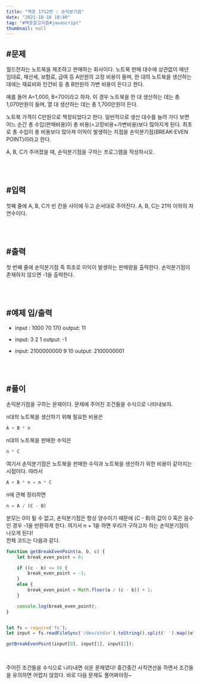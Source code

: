 ```yaml
---
title: "백준 1712번 : 손익분기점"
date: "2021-10-18 18:40"
tag: "#백준알고리즘#javascript"
thumbnail: null
---
```


## #문제

월드전자는 노트북을 제조하고 판매하는 회사이다. 노트북 판매 대수에 상관없이 매년 임대료, 재산세, 보험료, 급여 등 A만원의 고정 비용이 들며, 한 대의 노트북을 생산하는 데에는 재료비와 인건비 등 총 B만원의 가변 비용이 든다고 한다.

예를 들어 A=1,000, B=70이라고 하자. 이 경우 노트북을 한 대 생산하는 데는 총 1,070만원이 들며, 열 대 생산하는 데는 총 1,700만원이 든다.

노트북 가격이 C만원으로 책정되었다고 한다. 일반적으로 생산 대수를 늘려 가다 보면 어느 순간 총 수입(판매비용)이 총 비용(=고정비용+가변비용)보다 많아지게 된다. 최초로 총 수입이 총 비용보다 많아져 이익이 발생하는 지점을 손익분기점(BREAK-EVEN POINT)이라고 한다.

A, B, C가 주어졌을 때, 손익분기점을 구하는 프로그램을 작성하시오.

<br/>
<br/>

## #입력

첫째 줄에 A, B, C가 빈 칸을 사이에 두고 순서대로 주어진다. A, B, C는 21억 이하의 자연수이다.

<br/>
<br/>

## #출력

첫 번째 줄에 손익분기점 즉 최초로 이익이 발생하는 판매량을 출력한다. 손익분기점이 존재하지 않으면 -1을 출력한다.

<br/>
<br/>

## #예제 입/출력

- input : 1000 70 170
    output: 11

- input: 3 2 1
    output: -1

- input: 2100000000 9 10
    output: 2100000001

<br/>
<br/>

## #풀이

손익분기점을 구하는 문제이다. 문제에 주어진 조건들을 수식으로 나타내보자.

n대의 노트북을 생산하기 위해 필요한 비용은

```javascript
A + B * n
```

n대의 노트북을 판매한 수익은
```javascript
n * C
```

여기서 손익분기점은 노트북을 판매한 수익과 노트북을 생산하기 위한 비용이 같아지는 시점이다. 따라서
```javascript
A + B * n = n * C
```

n에 관해 정리하면

```javascript
n = A / (C - B)
```

분모는 0이 될 수 없고, 손익분기점은 항상 양수이기 때문에 (C - B)의 값이 0 혹은 음수인 경우 -1을 반환하게 한다.
여기서 n + 1을 하면 우리가 구하고자 하는 손익분기점이 나오게 된다!
<br/>
전체 코드는 다음과 같다.

```javascript
function getBreakEvenPoint(a, b, c) {
    let break_even_point = 0;

    if ((c - b) <= 0) {
        break_even_point = -1;
    }
    else {
        break_even_point = Math.floor(a / (c - b)) + 1;
    }

    console.log(break_even_point);
}


let fs = require('fs');
let input = fs.readFileSync('/dev/stdin').toString().split(' ').map((el) => parseInt(el));

getBreakEvenPoint(input[0], input[1], input[2]);
```
<br/>

주어진 조건들을 수식으로 나타내면 쉬운 문제였다! 중간중간 사칙연산을 하면서 조건들을 유의하면 어렵지 않았다. 바로 다음 문제도 풀어봐야징~